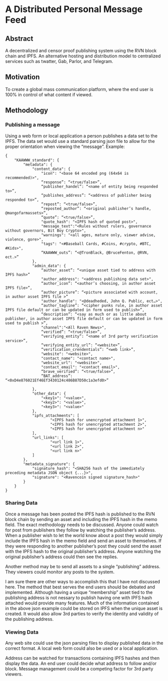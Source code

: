 = A Distributed Personal Message Feed =

==Abstract==

A decentralized and censor proof publishing system using the RVN block chain and IPFS.  An alternative hosting and distribution model to centralized 
services such as twatter, Gab, Parlor, and Telegram. 

==Motivation==

To create a global mass communication platform, where the end user is 100% in control of what content if viewed. 

==Methodology== 	

===Publishing a message===

Using a web form or local application a person publishes a data set to the IPFS.  The data set would use a standard parsing json file to allow for the 
proper orientation when viewing the “message”.  Example:

<pre>
{
	"KAAWWW_standard": {
		"metadata": {
			"content_data": {
				"icon": "<base 64 encoded png (64x64 is recommended)>",
				“response”: “<true/false>”,
				“publisher_handel”: “<name of entity being responded to>”,
				“publishes_address”: “<address of publisher being responded to>”,
				“repost”: “<true/false>”,
				“reposted_author”: “<original publisher’s handle, @mangofarmassets>”,
				“quote”: “<true/false>”,
				"quote_hash": "<IPFS hash of quoted post>",
				"message_text":"<Rules without rulers, governance without governors, Bit Boy Crypto>",
				"warnings": "<all ages, mature only, viewer advise, violence, gore>",
				"tags": "<#Baseball Cards, #Coins, #crypto, #BTC, #Kids>",
				“KAAWWW_outs”: “<@TronBlack, @BruceFenton, @RVN, ect.>”
			},
			"admin_data": {
				“author_asset”: “<unique asset tied to address with IPFS hash>”
				"author_address": "<address publishing data set>",
				“author_icon”: “<author’s choosing, in author asset IPFS file>”,
				“author_picture”: “<picture associated with account, in author asset IPFS file >”
				"author_handle": "<@deadheded, John Q. Public, ect…>",
				“author_tagline”: “<cipher punks rule, in author asset IPFS file default or can be updated in form used to publish>”,
				“description”: “<say as much or as little about publisher, in author asset IPFS file default or can be updated in form used to publish >”,
				"channel":"<All Raven News>",
				“verified”: “<true/false>”,
				“verifying_entity”: “<name of 3rd party verification service>”,
				“verifying_entity_url”: “<website>”,
				“verification_crendentials”: “<web link>”,
				"website": "<website>",
				"contact_name": "<contact name>",
				"website_url": "<website>",
				"contact_email": "<contact email>",
				“brave_verified”: “<true/false>”,
				“BAT_address”: “<0xD4e876021Ef46Ef3430124c486B87D50c1a3efd0>”
				
			},
			"other_data": {
				"<key1>": "<value>",
				"<key2>": "<value>",
				"<key3>": "<value>"
			},
			"ipfs_attachments": [
					"<IPFS hash for unencrypted attachment 1>",
					"<IPFS hash for unencrypted attachment 2>",
					"<IPFS hash for unencrypted attachment n>"
			],
			"url_links": [
					"<url link 1>",
					"<url link 2>",
					"<url link n>"
			]
		},
		"metadata_signature": {
			"signature_hash": "<SHA256 hash of the immediately preceding metadata JSON object {...}>",
			"signature": "<Ravencoin signed signature_hash>"
		}
	}
}
</pre>

===Sharing Data===

Once a message has been posted the IPFS hash is published to the RVN block chain by sending an asset and including the IPFS hash in the memo field.  The exact 
methodology needs to be discussed.  Anyone could watch for post from publishers they follow by watching the publisher’s address.  When a publisher wish to let 
the world know about a post they would simply include the IPFS hash in the memo field and send an asset to themselves.  If they were responding to another 
publisher’s post they could send the asset with the IPFS hash to the original publisher’s address.  Anyone watching the original publisher’s address could then 
see the replies. 

Another method may be to send all assets to a single “publishing” address.  They viewers could monitor any posts to the system.  

I am sure there are other ways to accomplish this that I have not discussed here.  The method that best serves the end users should be debated and implemented. 
Although having a unique “membership” asset tied to the publishing address is not nessary to publish having one with IPFS hash attached would provide many features.  
Much of the information contained in the above json example could be stored on IPFS when the unique asset is created.  It would also allow 3rd parties to verify the 
identity and validity of the publishing address.

===Viewing Data===

Any web site could use the json parsing files to display published data in the correct format.  A local web form could also be used or a local application.

Address can be watched for transactions containing IPFS hashes and then display the data.  An end user could decide what address to follow and/or block.  Message 
management could be a competing factor for 3rd party viewers. 

